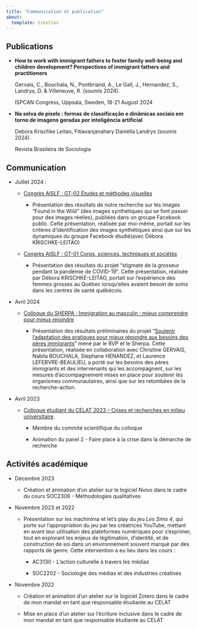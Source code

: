 ```yaml
---
title: "Communication et publication"
about:
  template: trestles
---
```


## Publications

-   **How to work with immigrant fathers to foster family well-being and children development? Perspectives of immigrant fathers and practitioners**

    Gervais, C., Bouchala, N., Pontbriand, A., Le Gall, J., Hernandez, S., Landrys, D. & Villeneuve, R. (soumis 2024).

    ISPCAN Congress, Uppsala, Sweden, 18-21 August 2024

-   **Na selva de pixels : formas de classificação e dinâmicas sociais em torno de imagens geradas por inteligência artificial**

    Debora Krischke Leitao, Fitiavanjanahary Daniella Landrys (soumis 2024).

    Revista Brasileira de Sociologia

## Communication

-   Juillet 2024 :

    -   [Congrès AISLF : GT-02 Études et méthodes visuelles](https://congres2024.aislf.org/pages/25-prog.php?aac=GT02)

        -   Présentation des résultats de notre recherche sur les images “Found in the Wild” (des images synthétiques qui se font passer pour des images réelles), publiées dans un groupe Facebook public. Cette présentation, réalisée par moi-même, portait sur les critères d’identification des images synthétiques ainsi que sur les dynamiques du groupe Facebook étudié(avec Débora KRISCHKE-LEITAO)

    -   [Congrès AISLF : GT-01 Corps, sciences, techniques et sociétés](https://congres2024.aislf.org/pages/25-prog.php?aac=GT01)

        -   Présentation des résultats du projet "stigmate de la grosseur pendant la pandémie de COVID-19". Cette présentation, réalisée par Débora KRISCHKE-LEITAO, portait sur l’expérience des femmes grosses au Québec lorsqu’elles avaient besoin de soins dans les centres de santé québécois.

-   Avril 2024

    -   [Colloque du SHERPA : Immigration au masculin : mieux comprendre pour mieux rejoindre](https://sherpa-recherche.com/fr/immigration-masculin-mieux-comprendre-mieux-rejoindre/#16)

        -   Présentation des résultats préliminaires du projet “[Soutenir l’adaptation des pratiques pour mieux répondre aux besoins des pères immigrants](https://www.rvpaternite.org/pappa-presentation/projet-peres-immigrants/)” mené par le RVP et le Sherpa. Cette présentation, réalisée en collaboration avec Christine GERVAIS, Nabila BOUCHALA, Stephane HENANDEZ, et Laurence LEFEBVRE-BEAULIEU, a porté sur les besoins des pères immigrants et des intervenants qui les accompagnent, sur les mesures d’accompagnement mises en place pour soutenir les organismes communautaires, ainsi que sur les retombées de la recherche-action.

-   Avril 2023

    -   [Colloque étudiant du CELAT 2023 – Crises et recherches en milieu universitaire](https://celat.ca/activites/2023/04/24/colloque-etudiant-du-celat-2023-crises-et-recherches-en-milieu-universitaire/).

        -   Membre du commité scientifique du colloque

        -   Animation du panel 2 - Faire place à la crise dans la démarche de recherche

## Activités académique

-   Décembre 2023

    -   Création et animation d'un atelier sur le logiciel Nvivo dans le cadre du cours SOC2306 - Méthodologies qualitatives

-   Novembre 2023 et 2022

    -   Présentation sur les machinima et let’s play du jeu *Les Sims 4*, qui porte sur l’appropriation du jeu par les créatrices YouTube, mettant en avant leur utilisation des plateformes numériques pour s’exprimer, tout en explorant les enjeux de légitimation, d’identité, et de construction de soi dans un environnement souvent marqué par des rapports de genre. Cette intervention a eu lieu dans les cours :

        -   AC3130 - L’action culturelle à travers les médias

        -   SOC2202 - Sociologie des médias et des industries créatives

-   Novembre 2022

    -   Création et animation d'un atelier sur le logiciel Zotero dans le cadre de mon mandat en tant que responsable étudiante au CELAT

    -   Mise en place d'un atelier sur l'écriture inclusive dans le cadre de mon mandat en tant que responsable étudiante au CELAT

